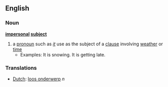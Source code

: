 ==English==
===Noun===
'''[[impersonal]] [[subject]]'''
# a [[pronoun]] such as ''[[it]]'' use as the subject of a [[clause]] involving [[weather]] or [[time]]
#*Examples: It is snowing. It is getting late.

===Translations===
*[[Dutch]]: [[loos onderwerp]] ''n''